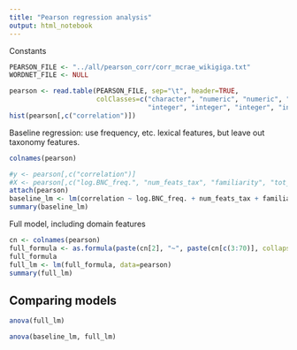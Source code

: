 ```yaml
---
title: "Pearson regression analysis"
output: html_notebook
---
```


Constants

```r
PEARSON_FILE <- "../all/pearson_corr/corr_mcrae_wikigiga.txt"
WORDNET_FILE <- NULL
```


```r
pearson <- read.table(PEARSON_FILE, sep="\t", header=TRUE, 
                      colClasses=c("character", "numeric", "numeric", "integer", "numeric", "integer", "integer",
                                   "integer", "integer", "integer", "integer", "integer", "integer", "integer"))
hist(pearson[,c("correlation")])
```

Baseline regression: use frequency, etc. lexical features, but leave out taxonomy features.

```r
colnames(pearson)
```

```r
#y <- pearson[,c("correlation")]
#X <- pearson[,c("log.BNC_freq.", "num_feats_tax", "familiarity", "tot_num_feats", "polysemy")]
attach(pearson)
baseline_lm <- lm(correlation ~ log.BNC_freq. + num_feats_tax + familiarity + tot_num_feats + polysemy)
summary(baseline_lm)
```


Full model, including domain features

```r
cn <- colnames(pearson)
full_formula <- as.formula(paste(cn[2], "~", paste(cn[c(3:70)], collapse="+")))
full_formula
full_lm <- lm(full_formula, data=pearson)
summary(full_lm)
```

## Comparing models

```r
anova(full_lm)
```


```r
anova(baseline_lm, full_lm)
```